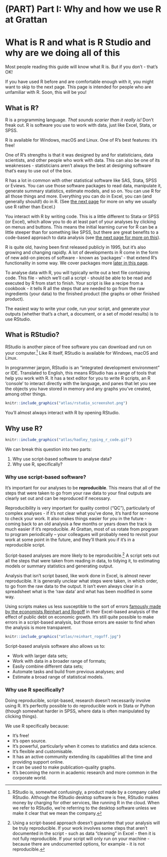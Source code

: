 # (PART) Part I: Why and how we use R at Grattan {-}

# What is R and what is R Studio and why are we doing all of this

Most people reading this guide will know what R is. But if you don't - that's OK! 

If you have used R before and are comfortable enough with it, you might want to skip to the next page. This page is intended for people who are unfamiliar with R. Soon, this will be you!

## What is R?

R is a programming language. *That sounds scarier than it really is!* Don't freak out. R is software you use to work with data, just like Excel, Stata, or SPSS. 

R is available for Windows, macOS and Linux. One of R's best features: it's free!

One of R's strengths is that it was designed by and for statisticians, data scientists, and other people who work with data. This can also be one of its weaknesses - statisticians aren't always the best at designing software that's easy to use out of the box. 

R has a lot in common with other statistical software like SAS, Stata, SPSS or Eviews. You can use those software packages to read data, manipulate it, generate summary statistics, estimate models, and so on. You can use R for all those things and more. Everything you can do in Excel, you can (and generally should!) do in R. (See [the next page](#why-script) for more on why we usually use R rather than Excel.)

You interact with R by writing code. This is a little different to Stata or SPSS (or Excel), which allow you to do at least part of your analyses by clicking on menus and buttons. This means the initial learning curve for R can be a little steeper than for something like SPSS, but there are great benefits to a code-based approach to data analysis (see [the next page for more on this](#why-script)).

R is quite old, having been first released publicly in 1995, but it's also growing and changing rapidly. A lot of developments in R come in the form of new add-on pieces of software - known as 'packages' - that extend R's functionality in some way. We cover packages more [later in this page](#packages). 

To analyse data with R, you will typically write out a text file containing code. This file - which we'll call a script - should be able to be read and executed by R from start to finish. Your script is like a recipe from a cookbook - it tells R all the steps that are needed to go from the raw ingredients (your data) to the finished product (the graphs or other finished product).

The easiest way to write your code, run your script, and generate your outputs (whether that's a chart, a document, or a set of model results) is to use RStudio.

## What is RStudio?

RStudio is another piece of free software you can download and run on your computer.^[RStudio is, somewhat confusingly, a product made by a company called RStudio. Although the RStudio desktop software is free, RStudio makes money by charging for other services, like running R in the cloud. When we refer to RStudio, we're referring to the desktop software unless we make it clear that we mean the company.] Like R itself, RStudio is available for Windows, macOS and Linux. 

In programmer jargon, RStudio is an "integrated development environment" or IDE. Translated to English, this means RStudio has a range of tools that help you work with R. It has a text editor for you to write R scripts, an R 'console' to interact directly with the language, and panes that let you see the objects you have stored in memory and any graphs you've created, among other things. 

```r
knitr::include_graphics("atlas/rstudio_screenshot.png")
```

You'll almost always interact with R by opening RStudio. 


## Why use R?

```r
knitr::include_graphics("atlas/hadley_typing_r_code.gif")
```

We can break this question into two parts:

1. Why use script-based software to analyse data?
2. Why use R, specifically?

### Why use script-based software? {#why-script}

It's important for our analyses to be **reproducible**. This means that all of the steps that were taken to go from your raw data to your final outputs are clearly set out and can be reproduced if necessary. 

Reproducibility is very important for quality control ("QC"), particularly of complex analyses - if it's not clear what you've done, it's hard for someone to check your work. It also makes things easier for you in the future - coming back to an old analysis a few months or years down the track is much easier if it's reproducible. At Grattan, most of us rotate from program to program periodically -- your colleagues will probably need to revisit your work at some point in the future, and they'll thank you if it's in a reproducible script.

Script-based analyses are more likely to be reproducible.^[Using a script-based approach doesn't guarantee that your analysis will be truly reproducible. If your work involves some steps that aren't documented in the script - such as data "cleaning" in Excel - then it is not fully reproducible. If your script will only run on your machine - because there are undocumented options, for example - it is not reproducible.] A script sets out all the steps that were taken from reading in data, to tidying it, to estimating models or summary statistics and generating output. 

Analysis that isn't script based, like work done in Excel, is almost never reproducible. It is generally unclear what steps were taken, in which order, to go from the raw data to the output. It isn't even always clear in a spreadsheet what is the 'raw data' and what has been modified in some way.

Using scripts makes us less susceptible to the sort of errors [famously made by the economists Reinhart and Rogoff](https://en.wikipedia.org/wiki/Growth_in_a_Time_of_Debt#Methodological_flaws) in their Excel-based analysis of the effect of public debt on economic growth. It's still quite possible to make errors in a script-based analysis, but those errors are easier to find when the analysis is more transparent.

```r
knitr::include_graphics("atlas/reinhart_rogoff.jpg")
```

Script-based analysis software also allows us to:

* Work with larger data sets;
* Work with data in a broader range of formats;
* Easily combine different data sets;
* Automate tasks and build from previous analyses; and
* Estimate a broad range of statistical models.

### Why use R specifically? {#why-R}

Doing reproducible, script-based, research doesn't necessarily involve using R. It's perfectly possible to do reproducible work in Stata or Python (though somewhat harder in SPSS, where data is often manipulated by clicking things).

We use R specifically because:

* It's free!
* It's open source.
* It's powerful, particularly when it comes to statistics and data science.
* It's flexible and customisable.
* It has an active community extending its capabilities all the time and providing support online.
* It can be used to make publication-quality graphs.
* It's becoming the norm in academic research and more common in the corporate world.

